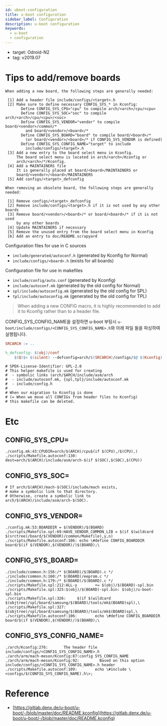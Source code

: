 ```yaml
---
id: uboot-configuration
title: u-boot configuration
sidebar_label: Configuration
description: u-boot configuration
keywords:
  - u-boot
  - configuration
---
```


- target: Odroid-N2
- tag: v2019.07

# Tips to add/remove boards

```
When adding a new board, the following steps are generally needed:

 [1] Add a header file include/configs/<target>.h
 [2] Make sure to define necessary CONFIG_SYS_* in Kconfig:
       Define CONFIG_SYS_CPU="cpu" to compile arch/<arch>/cpu/<cpu>
       Define CONFIG_SYS_SOC="soc" to compile arch/<arch>/cpu/<cpu>/<soc>
       Define CONFIG_SYS_VENDOR="vendor" to compile board/<vendor>/common/*
         and board/<vendor>/<board>/*
       Define CONFIG_SYS_BOARD="board" to compile board/<board>/*
         (or board/<vendor>/<board>/* if CONFIG_SYS_VENDOR is defined)
       Define CONFIG_SYS_CONFIG_NAME="target" to include
         include/configs/<target>.h
 [3] Add a new entry to the board select menu in Kconfig.
     The board select menu is located in arch/<arch>/Kconfig or
     arch/<arch>/*/Kconfig.
 [4] Add a MAINTAINERS file
     It is generally placed at board/<board>/MAINTAINERS or
     board/<vendor>/<board>/MAINTAINERS
 [5] Add configs/<target>_defconfig

When removing an obsolete board, the following steps are generally needed:

 [1] Remove configs/<target>_defconfig
 [2] Remove include/configs/<target>.h if it is not used by any other boards
 [3] Remove board/<vendor>/<board>/* or board/<board>/* if it is not used
     by any other boards
 [4] Update MAINTAINERS if necessary
 [5] Remove the unused entry from the board select menu in Kconfig
 [6] Add an entry to doc/README.scrapyard
```

Configuration files for use in C sources

- `include/generated/autoconf.h` (generated by Kconfig for Normal)
- `include/configs/<board>.h` (exists for all boards)

Configuration file for use in makefiles

- `include/config/auto.conf` (generated by Kconfig)
- `include/autoconf.mk` (generated by the old config for Normal)
- `spl/include/autoconfig.mk` (generated by the old config for SPL)
- `tpl/include/autoconfig.mk` (generated by the old config for TPL)

> When adding a new CONFIG macro, it is highly recommended to add it to Kconfig
> rather than to a header file.

CONFIG_SYS_CONFIG_NAME을 설정하면 u-boot 부팅시 `u-boot/include/configs/<CONFIG_SYS_CONFIG_NAME>.h`와 아래 파일 들을 파싱하여 실행됩니다.

```makefile title="u-boot/scripts/kconfig/Makefile"
SRCARCH := ..

%_defconfig: $(obj)/conf
    $(Q)$< $(silent) --defconfig=arch/$(SRCARCH)/configs/$@ $(Kconfig)
```

```text title="u-boot/scripts/Makefile.autoconf"
# SPDX-License-Identifier: GPL-2.0
# This helper makefile is used for creating
#  - symbolic links (arch/$ARCH/include/asm/arch
#  - include/autoconf.mk, {spl,tpl}/include/autoconf.mk
#  - include/config.h
#
# When our migration to Kconfig is done
# (= When we move all CONFIGs from header files to Kconfig)
# this makefile can be deleted.
```

# Etc

## CONFIG_SYS_CPU=

```
./config.mk:43:CPUDIR=arch/$(ARCH)/cpu$(if $(CPU),/$(CPU),)
./scripts/Makefile.autoconf:130:  dest=arch/$(ARCH)/include/asm/arch-$(if $(SOC),$(SOC),$(CPU))
```

## CONFIG_SYS_SOC=

```
# If arch/$(ARCH)/mach-$(SOC)/include/mach exists,
# make a symbolic link to that directory.
# Otherwise, create a symbolic link to arch/$(ARCH)/include/asm/arch-$(SOC).
```

## CONFIG_SYS_VENDOR=

```
./config.mk:53:BOARDDIR = $(VENDOR)/$(BOARD)
./scripts/Makefile.spl:69:HAVE_VENDOR_COMMON_LIB = $(if $(wildcard $(srctree)/board/$(VENDOR)/common/Makefile),y,n)
./scripts/Makefile.autoconf:106: echo \#define CONFIG_BOARDDIR board/$(if $(VENDOR),$(VENDOR)/)$(BOARD);\
```

## CONFIG_SYS_BOARD=

```
./include/common.h:156:/* $(BOARD)/$(BOARD).c */
./include/common.h:160:/* $(BOARD)/eeprom.c */
./include/common.h:179:/* $(BOARD)/$(BOARD).c */
./scripts/Makefile.spl:212:ALL-y        += $(obj)/$(BOARD)-spl.bin
./scripts/Makefile.spl:325:$(obj)/$(BOARD)-spl.bin: $(obj)/u-boot-spl.bin
./scripts/Makefile.spl:326:     $(if $(wildcard $(objtree)/spl/board/samsung/$(BOARD)/tools/mk$(BOARD)spl),\
./scripts/Makefile.spl:327:     $(objtree)/spl/board/samsung/$(BOARD)/tools/mk$(BOARD)spl,\
./scripts/Makefile.autoconf:106:        echo \#define CONFIG_BOARDDIR board/$(if $(VENDOR),$(VENDOR)/)$(BOARD);\
```

## CONFIG_SYS_CONFIG_NAME=

```
./arch/Kconfig:276:       The header file include/configs/<CONFIG_SYS_CONFIG_NAME>.h
./arch/arm/mach-meson/Kconfig:87:config SYS_CONFIG_NAME
./arch/arm/mach-meson/Kconfig:92:         Based on this option include/configs/<CONFIG_SYS_CONFIG_NAME>.h header
./scripts/Makefile.autoconf:109:        echo \#include \<configs/$(CONFIG_SYS_CONFIG_NAME).h\>;
```

# Reference

- [https://gitlab.denx.de/u-boot/u-boot/-/blob/master/doc/README.kconfig](https://gitlab.denx.de/u-boot/u-boot/-/blob/master/doc/README.kconfig)
